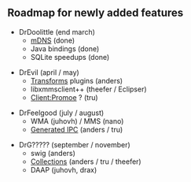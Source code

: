 == Roadmap for newly added features ==

* DrDoolittle (end march)
** [[mDNS]] (done)
** Java bindings (done)
** SQLite speedups (done)

* DrEvil (april / may)
** [[Transforms]] plugins (anders)
** libxmmsclient++ (theefer / Eclipser)
** [[Client:Promoe]] ? (tru)

* DrFeelgood (july / august)
** WMA (juhovh) / MMS (nano)
** [[Generated IPC]] (anders / tru)

* DrG????? (september / november)
** swig (anders)
** [[Collections]] (anders / tru / theefer)
** DAAP (juhovh, drax)